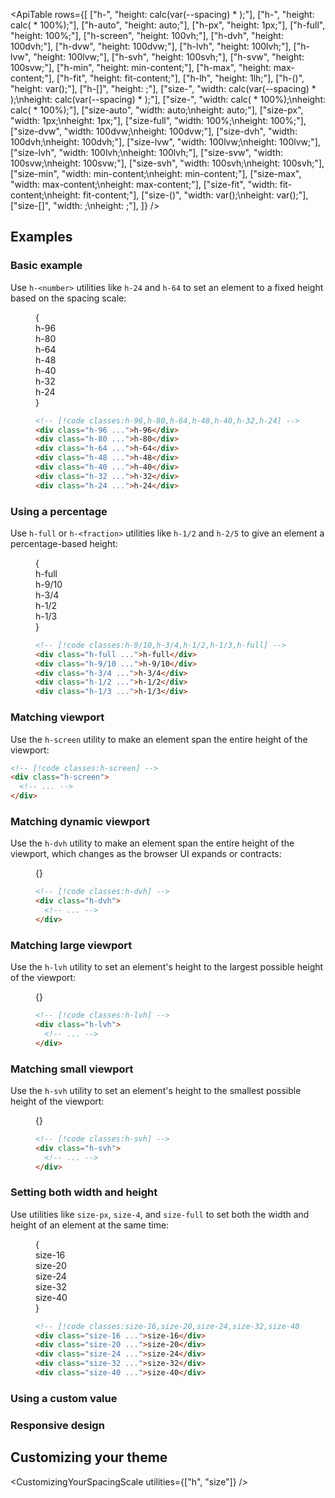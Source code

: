 


<ApiTable
  rows={[
    ["h-<number>", "height: calc(var(--spacing) * <number>);"],
    ["h-<fraction>", "height: calc(<fraction> * 100%);"],
    ["h-auto", "height: auto;"],
    ["h-px", "height: 1px;"],
    ["h-full", "height: 100%;"],
    ["h-screen", "height: 100vh;"],
    ["h-dvh", "height: 100dvh;"],
    ["h-dvw", "height: 100dvw;"],
    ["h-lvh", "height: 100lvh;"],
    ["h-lvw", "height: 100lvw;"],
    ["h-svh", "height: 100svh;"],
    ["h-svw", "height: 100svw;"],
    ["h-min", "height: min-content;"],
    ["h-max", "height: max-content;"],
    ["h-fit", "height: fit-content;"],
    ["h-lh", "height: 1lh;"],
    ["h-(<custom-property>)", "height: var(<custom-property>);"],
    ["h-[<value>]", "height: <value>;"],
    ["size-<number>", "width: calc(var(--spacing) * <number>);\nheight: calc(var(--spacing) * <number>);"],
    ["size-<fraction>", "width: calc(<fraction> * 100%);\nheight: calc(<fraction> * 100%);"],
    ["size-auto", "width: auto;\nheight: auto;"],
    ["size-px", "width: 1px;\nheight: 1px;"],
    ["size-full", "width: 100%;\nheight: 100%;"],
    ["size-dvw", "width: 100dvw;\nheight: 100dvw;"],
    ["size-dvh", "width: 100dvh;\nheight: 100dvh;"],
    ["size-lvw", "width: 100lvw;\nheight: 100lvw;"],
    ["size-lvh", "width: 100lvh;\nheight: 100lvh;"],
    ["size-svw", "width: 100svw;\nheight: 100svw;"],
    ["size-svh", "width: 100svh;\nheight: 100svh;"],
    ["size-min", "width: min-content;\nheight: min-content;"],
    ["size-max", "width: max-content;\nheight: max-content;"],
    ["size-fit", "width: fit-content;\nheight: fit-content;"],
    ["size-(<custom-property>)", "width: var(<custom-property>);\nheight: var(<custom-property>);"],
    ["size-[<value>]", "width: <value>;\nheight: <value>;"],
  ]}
/>

## Examples

### Basic example

Use `h-<number>` utilities like `h-24` and `h-64` to set an element to a fixed height based on the spacing scale:

<Figure>

<Example>
  {
    <div className="flex items-end justify-center space-x-4 font-mono text-xs font-bold text-white">
      <div className="relative flex h-96 w-8 items-end justify-center rounded-lg bg-blue-500">
        <div className="mb-4 -rotate-90 text-left text-nowrap">h-96</div>
      </div>
      <div className="relative flex h-80 w-8 items-end justify-center rounded-lg bg-blue-500">
        <div className="mb-4 -rotate-90 text-left text-nowrap">h-80</div>
      </div>
      <div className="relative flex h-64 w-8 items-end justify-center rounded-lg bg-blue-500">
        <div className="mb-4 -rotate-90 text-left text-nowrap">h-64</div>
      </div>
      <div className="relative flex h-48 w-8 items-end justify-center rounded-lg bg-blue-500">
        <div className="mb-4 -rotate-90 text-left text-nowrap">h-48</div>
      </div>
      <div className="relative flex h-40 w-8 items-end justify-center rounded-lg bg-blue-500">
        <div className="mb-4 -rotate-90 text-left text-nowrap">h-40</div>
      </div>
      <div className="relative flex h-32 w-8 items-end justify-center rounded-lg bg-blue-500">
        <div className="mb-4 -rotate-90 text-left text-nowrap">h-32</div>
      </div>
      <div className="relative flex h-24 w-8 items-end justify-center rounded-lg bg-blue-500">
        <div className="mb-4 -rotate-90 text-left text-nowrap">h-24</div>
      </div>
    </div>
  }
</Example>

```html
<!-- [!code classes:h-96,h-80,h-64,h-48,h-40,h-32,h-24] -->
<div class="h-96 ...">h-96</div>
<div class="h-80 ...">h-80</div>
<div class="h-64 ...">h-64</div>
<div class="h-48 ...">h-48</div>
<div class="h-40 ...">h-40</div>
<div class="h-32 ...">h-32</div>
<div class="h-24 ...">h-24</div>
```

</Figure>

### Using a percentage

Use `h-full` or `h-<fraction>` utilities like `h-1/2` and `h-2/5` to give an element a percentage-based height:

<Figure>

<Example>
  {
    <div className="flex h-96 items-end justify-center space-x-4 font-mono text-xs font-bold text-white">
      <div className="relative flex h-full items-end">
        <Stripes border className="absolute inset-0 h-full rounded-lg" />
        <div className="relative flex h-full w-8 items-end justify-center rounded-lg bg-sky-500">
          <div className="mb-6 -rotate-90 text-left text-nowrap">h-full</div>
        </div>
      </div>
      <div className="relative flex h-full items-end">
        <Stripes border className="absolute inset-0 h-full rounded-lg" />
        <div className="relative flex h-9/10 w-8 items-end justify-center rounded-lg bg-sky-500">
          <div className="mb-6 -rotate-90 text-left text-nowrap">h-9/10</div>
        </div>
      </div>
      <div className="relative flex h-full items-end">
        <Stripes border className="absolute inset-0 h-full rounded-lg" />
        <div className="relative flex h-3/4 w-8 items-end justify-center rounded-lg bg-sky-500">
          <div className="mb-6 -rotate-90 text-left text-nowrap">h-3/4</div>
        </div>
      </div>
      <div className="relative flex h-full items-end">
        <Stripes border className="absolute inset-0 h-full rounded-lg" />
        <div className="relative flex h-1/2 w-8 items-end justify-center rounded-lg bg-sky-500">
          <div className="mb-6 -rotate-90 text-left text-nowrap">h-1/2</div>
        </div>
      </div>
      <div className="relative flex h-full items-end">
        <Stripes border className="absolute inset-0 h-full rounded-lg" />
        <div className="relative flex h-1/3 w-8 items-end justify-center rounded-lg bg-sky-500">
          <div className="mb-6 -rotate-90 text-left text-nowrap">h-1/3</div>
        </div>
      </div>
    </div>
  }
</Example>

```html
<!-- [!code classes:h-9/10,h-3/4,h-1/2,h-1/3,h-full] -->
<div class="h-full ...">h-full</div>
<div class="h-9/10 ...">h-9/10</div>
<div class="h-3/4 ...">h-3/4</div>
<div class="h-1/2 ...">h-1/2</div>
<div class="h-1/3 ...">h-1/3</div>
```

</Figure>

### Matching viewport

Use the `h-screen` utility to make an element span the entire height of the viewport:

```html
<!-- [!code classes:h-screen] -->
<div class="h-screen">
  <!-- ... -->
</div>
```

### Matching dynamic viewport

Use the `h-dvh` utility to make an element span the entire height of the viewport, which changes as the browser UI expands or contracts:

<Figure hint="Scroll the viewport to see the viewport height change">

<Example padding={false}>
  {<DynamicViewportExample unit="dvh" colorStyles="dark:bg-pink-500 bg-pink-500 border border-pink-400" />}
</Example>

```html
<!-- [!code classes:h-dvh] -->
<div class="h-dvh">
  <!-- ... -->
</div>
```

</Figure>

### Matching large viewport

Use the `h-lvh` utility to set an element's height to the largest possible height of the viewport:

<Figure hint="Scroll the viewport to see the viewport height change">

<Example padding={false}>
  {<DynamicViewportExample unit="lvh" colorStyles="dark:bg-indigo-500 bg-indigo-500 border border-indigo-400" />}
</Example>

```html
<!-- [!code classes:h-lvh] -->
<div class="h-lvh">
  <!-- ... -->
</div>
```

</Figure>

### Matching small viewport

Use the `h-svh` utility to set an element's height to the smallest possible height of the viewport:

<Figure hint="Scroll the viewport to see the viewport height change">

<Example padding={false}>
  {<DynamicViewportExample unit="svh" colorStyles="dark:bg-purple-500 bg-purple-500 border border-purple-400" />}
</Example>

```html
<!-- [!code classes:h-svh] -->
<div class="h-svh">
  <!-- ... -->
</div>
```

</Figure>

### Setting both width and height

Use utilities like `size-px`, `size-4`, and `size-full` to set both the width and height of an element at the same time:

<Figure>

<Example>
  {
    <div className="grid grid-flow-col justify-center gap-4 text-center font-mono text-xs font-bold text-white">
      <div className="grid size-16 items-center justify-center rounded-lg bg-indigo-500">size-16</div>
      <div className="grid size-20 items-center justify-center rounded-lg bg-indigo-500">size-20</div>
      <div className="grid size-24 items-center justify-center rounded-lg bg-indigo-500">size-24</div>
      <div className="hidden size-32 items-center justify-center rounded-lg bg-indigo-500 sm:grid">size-32</div>
      <div className="hidden size-40 items-center justify-center rounded-lg bg-indigo-500 md:grid">size-40</div>
    </div>
  }
</Example>

```html
<!-- [!code classes:size-16,size-20,size-24,size-32,size-40] -->
<div class="size-16 ...">size-16</div>
<div class="size-20 ...">size-20</div>
<div class="size-24 ...">size-24</div>
<div class="size-32 ...">size-32</div>
<div class="size-40 ...">size-40</div>
```

</Figure>

### Using a custom value

<UsingACustomValue utility="h" value="32rem" name="height" variable="height" />

### Responsive design

<ResponsiveDesign property="height" defaultClass="h-1/2" featuredClass="h-full" />

## Customizing your theme

<CustomizingYourSpacingScale utilities={["h", "size"]} />



